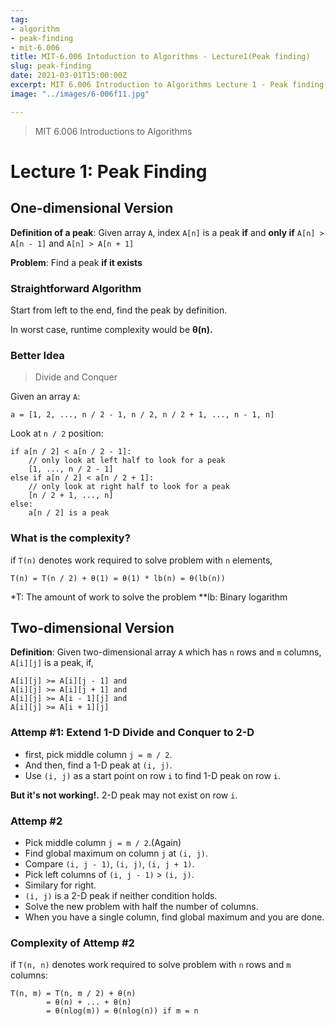 ```yaml
---
tag:
- algorithm
- peak-finding
- mit-6.006
title: MIT-6.006 Intoduction to Algorithms - Lecture1(Peak finding)
slug: peak-finding
date: 2021-03-01T15:00:00Z
excerpt: MIT 6.006 Introduction to Algorithms Lecture 1 - Peak finding
image: "../images/6-006f11.jpg"

---
```

> MIT 6.006 Introductions to Algorithms

# Lecture 1: Peak Finding

## One-dimensional Version

**Definition of a peak**: Given array `A`, index `A[n]` is a peak **if** and **only if** `A[n] > A[n - 1]` and `A[n] > A[n + 1]`

**Problem**: Find a peak **if it exists**

### Straightforward Algorithm

Start from left to the end, find the peak by definition.

In worst case, runtime complexity would be **θ(n).**

### Better Idea

> Divide and Conquer

Given an array `A`:

```
a = [1, 2, ..., n / 2 - 1, n / 2, n / 2 + 1, ..., n - 1, n]
```

Look at `n / 2` position:

```
if a[n / 2] < a[n / 2 - 1]:
	// only look at left half to look for a peak
    [1, ..., n / 2 - 1]
else if a[n / 2] < a[n / 2 + 1]:
	// only look at right half to look for a peak
	[n / 2 + 1, ..., n]
else:
	a[n / 2] is a peak
```

### What is the complexity?

if `T(n)` denotes work required to solve problem with `n` elements,
```
T(n) = T(n / 2) + θ(1) = θ(1) * lb(n) = θ(lb(n))
```
*T: The amount of work to solve the problem
**lb: Binary logarithm

## Two-dimensional Version

**Definition**: Given two-dimensional array `A` which has `n` rows and `m` columns, `A[i][j]` is a peak, if,
```
A[i][j] >= A[i][j - 1] and
A[i][j] >= A[i][j + 1] and
A[i][j] >= A[i - 1][j] and
A[i][j] >= A[i + 1][j]
```

### Attemp #1: Extend 1-D Divide and Conquer to 2-D
- first, pick middle column `j = m / 2`.
- And then, find a 1-D peak at `(i, j)`.
- Use `(i, j)` as a start point on row `i` to find 1-D peak on row `i`.

**But it's not working!.** 2-D peak may not exist on row `i`.

### Attemp #2
- Pick middle column `j = m / 2`.(Again)
- Find global maximum on column `j` at `(i, j)`.
- Compare `(i, j - 1)`, `(i, j)`, `(i, j + 1)`.
- Pick left columns of `(i, j - 1)` > `(i, j)`.
- Similary for right.
- `(i, j)` is a 2-D peak if neither condition holds.
- Solve the new problem with half the number of columns.
- When you have a single column, find global maximum and you are done.

### Complexity of Attemp #2
if `T(n, n)` denotes work required to solve problem with `n` rows and `m` columns:
```
T(n, m) = T(n, m / 2) + θ(n)
        = θ(n) + ... + θ(n)
        = θ(nlog(m)) = θ(nlog(n)) if m = n
```